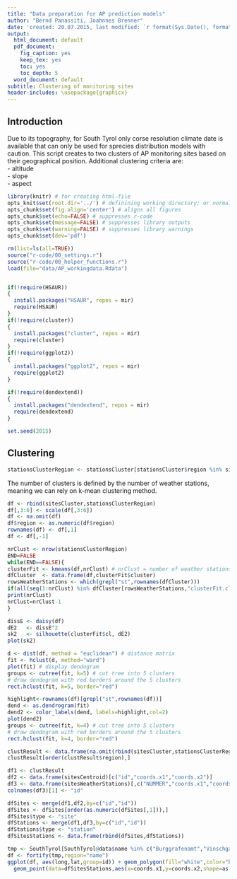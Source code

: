 ```yaml
---
title: "Data preparation for AP prediction models"
author: "Bernd Panassiti, Joahnnes Brenner"
date: 'created: 20.07.2015, last modified: `r format(Sys.Date(), format="%d.%m.%Y")`'
output:
  html_document: default
  pdf_document:
    fig_caption: yes
    keep_tex: yes
    toc: yes
    toc_depth: 5
  word_document: default
subtitle: Clustering of monitoring sites
header-includes: \usepackage{graphicx}
---
```



## Introduction
Due to its topography, for South Tyrol only corse resolution climate date is available that can only be used for sprecies distribution models with caution.
This script creates to two clusters of AP monitoring sites based on their geographical position. Additional clustering criteria are:  
- altitude  
- slope  
- aspect  



```r
library(knitr) # for creating html-file
opts_knit$set(root.dir='../') # definining working directory; or normalizePath('../')
opts_chunk$set(fig.align='center') # aligns all figures
opts_chunk$set(echo=FALSE) # suppresses r-code
opts_chunk$set(message=FALSE) # suppresses library outputs
opts_chunk$set(warning=FALSE) # suppresses library warnings
opts_chunk$set(dev='pdf')

```

```r
rm(list=ls(all=TRUE))
source("r-code/00_settings.r")
source("r-code/00_helper_functions.r")
load(file="data/AP_workingdata.Rdata")


if(!require(HSAUR)) 
{
  install.packages("HSAUR", repos = mir)
  require(HSAUR)
}
if(!require(cluster)) 
{
  install.packages("cluster", repos = mir)
  require(cluster)
}
if(!require(ggplot2)) 
{
  install.packages("ggplot2", repos = mir)
  require(ggplot2)
}

if(!require(dendextend)) 
{
  install.packages("dendextend", repos = mir)
  require(dendextend)
}

set.seed(2015)
```



## Clustering

```r
stationsClusterRegion <- stationsCluster[stationsCluster$region %in% sitesCluster$region,]
```



The number of clusters is defined by the number of weather stations, meaning we can rely on k-mean clustering method.

```r
df <- rbind(sitesCluster,stationsClusterRegion)
df[,3:6] <- scale(df[,3:6])
df <- na.omit(df)
df$region <- as.numeric(df$region)
rownames(df) <- df[,1]
df <- df[,-1]
```


```r
nrClust <- nrow(stationsClusterRegion)
END=FALSE
while(END==FALSE){
clusterFit <- kmeans(df,nrClust) # nrClust = number of weather stations
dfCluster  <- data.frame(df,clusterFit$cluster)
rowsWeatherStations <- which(grepl("st",rownames(dfCluster)))
if(all(seq(1:nrClust) %in% dfCluster[rowsWeatherStations,"clusterFit.cluster"])==TRUE){END=TRUE}
print(nrClust)
nrClust=nrClust-1
}

dissE <- daisy(df) 
dE2   <- dissE^2
sk2   <- silhouette(clusterFit$cl, dE2)
plot(sk2)
```


```r
d <- dist(df, method = "euclidean") # distance matrix
fit <- hclust(d, method="ward") 
plot(fit) # display dendogram
groups <- cutree(fit, k=5) # cut tree into 5 clusters
# draw dendogram with red borders around the 5 clusters 
rect.hclust(fit, k=5, border="red")

highlight<-rownames(df)[grepl("st",rownames(df))]
dend <- as.dendrogram(fit)
dend2 <- color_labels(dend, labels=highlight,col=2)
plot(dend2)
groups <- cutree(fit, k=4) # cut tree into 5 clusters
# draw dendogram with red borders around the 5 clusters 
rect.hclust(fit, k=4, border="red")
```

```r
clustResult <- data.frame(na.omit(rbind(sitesCluster,stationsClusterRegion))[,1:2],groups)
clustResult[order(clustResult$region),]
```

```r
df1 <- clustResult
df2 <- data.frame(sitesCentroid)[c("id","coords.x1","coords.x2")]
df3 <- data.frame(sitesWeatherStations)[,c("NUMMER","coords.x1","coords.x2")]
colnames(df3)[1] <- "id"

dfSites <- merge(df1,df2,by=c("id","id"))
dfSites <- dfSites[order(as.numeric(dfSites[,1])),]
dfSites$type <- "site"
dfStations <- merge(df1,df3,by=c("id","id"))
dfStations$type <- "station"
dfSitesStations <- data.frame(rbind(dfSites,dfStations))

tmp <- SouthTyrol[SouthTyrol@data$name %in% c("Burggrafenamt","Vinschgau"),]
df <- fortify(tmp,region="name")
ggplot(df, aes(long,lat,group=id)) + geom_polygon(fill="white",color="black")+coord_equal() +
  geom_point(data=dfSitesStations,aes(x=coords.x1,y=coords.x2,shape=as.factor(groups),color=type,size=6))


```

